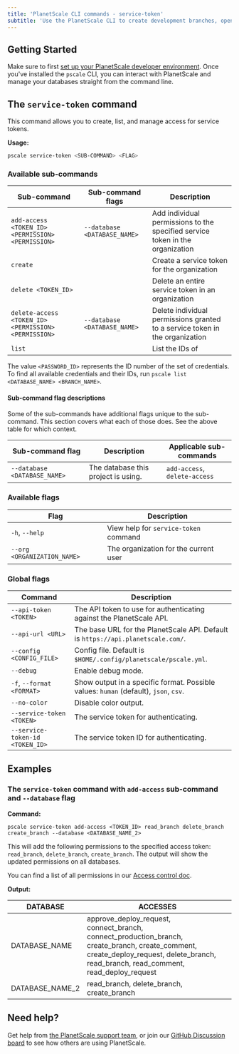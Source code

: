 ```yaml
---
title: 'PlanetScale CLI commands - service-token'
subtitle: 'Use the PlanetScale CLI to create development branches, open deploy requests, and make non-blocking schema changes directly from your terminal.'
---
```


## Getting Started

Make sure to first [set up your PlanetScale developer environment](/concepts/planetscale-environment-setup). Once you've installed the `pscale` CLI, you can interact with PlanetScale and manage your databases straight from the command line.

## The `service-token` command

This command allows you to create, list, and manage access for service tokens.

**Usage:**

```bash
pscale service-token <SUB-COMMAND> <FLAG>
```

### Available sub-commands

| **Sub-command** | **Sub-command flags** | **Description**        |
| -------- | -------- | --------------------------------------- |
| `add-access <TOKEN_ID> <PERMISSION> <PERMISSION>` | `--database <DATABASE_NAME>` | Add individual permissions to the specified service token in the organization |
| `create` |  | Create a service token for the organization |
| `delete <TOKEN_ID>` | | Delete an entire service token in an organization |
| `delete-access <TOKEN_ID> <PERMISSION> <PERMISSION>` | `--database <DATABASE_NAME>` | Delete individual permissions granted to a service token in the organization |
| `list` | | List the IDs of | Fetch a service token and its accesses |

The value `<PASSWORD_ID>` represents the ID number of the set of credentials. To find all available credentials and their IDs, run `pscale list <DATABASE_NAME> <BRANCH_NAME>`.

#### Sub-command flag descriptions

Some of the sub-commands have additional flags unique to the sub-command. This section covers what each of those does. See the above table for which context.

| **Sub-command flag** | **Description** | **Applicable sub-commands**
| -------- | -------- | --------------------------------------- |
| `--database <DATABASE_NAME>` | The database this project is using. | `add-access`, `delete-access` |

### Available flags

| **Flag** | **Description**        |
| -------- | --------------------------------------- |
| `-h`, `--help` | View help for `service-token` command |
| `--org <ORGANIZATION_NAME>` | The organization for the current user |

### Global flags

| **Command** | **Description**        |
| -------- | --------------------------------------- |
| `--api-token <TOKEN>` | The API token to use for authenticating against the PlanetScale API. |
| `--api-url <URL>` | The base URL for the PlanetScale API. Default is `https://api.planetscale.com/`. |
| `--config <CONFIG_FILE>` | Config file. Default is `$HOME/.config/planetscale/pscale.yml`. |
| `--debug` | Enable debug mode. |
| `-f`, `--format <FORMAT>` | Show output in a specific format. Possible values: `human` (default), `json`, `csv`. |
| `--no-color` | Disable color output. |
| `--service-token <TOKEN>` | The service token for authenticating. |
| `--service-token-id <TOKEN_ID>` | The service token ID for authenticating. |

## Examples

### The `service-token` command with `add-access` sub-command and `--database` flag

**Command:**

```
pscale service-token add-access <TOKEN_ID> read_branch delete_branch create_branch --database <DATABASE_NAME_2>
```

This will add the following permissions to the specified access token: `read_branch`, `delete_branch`, `create_branch`. The output will show the updated permissions on all databases.

You can find a list of all permissions in our [Access control doc](/reference/planetscale-cli#service-tokens-in-organizations).

**Output:**

| DATABASE         | ACCESSES |
| ---------------- | ---------|
| DATABASE_NAME    | approve_deploy_request, connect_branch, connect_production_branch, create_branch, create_comment, create_deploy_request, delete_branch, read_branch, read_comment, read_deploy_request |
| DATABASE_NAME_2     |   read_branch, delete_branch, create_branch |


## Need help?

Get help from [the PlanetScale support team](https://www.planetscale.com/support), or join our [GitHub Discussion board](https://github.com/planetscale/discussion/discussions) to see how others are using PlanetScale.
